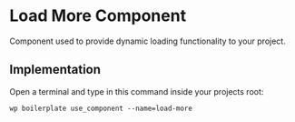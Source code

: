 # Load More Component

Component used to provide dynamic loading functionality to your project.

## Implementation

Open a terminal and type in this command inside your projects root:

```shell
wp boilerplate use_component --name=load-more
```
